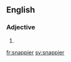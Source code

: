 ==English==

===Adjective===
{{head|en|adjective comparative form}}

# {{en-comparative of|snappy}}

[[fr:snappier]]
[[sv:snappier]]